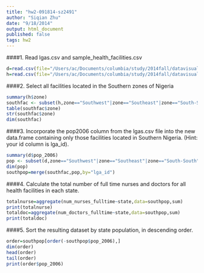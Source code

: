 ```yaml
---
title: "hw2-091814-sz2491"
author: "Siqian Zhu"
date: "9/18/2014"
output: html_document
published: false
tags: hw2
---
```


####1. Read lgas.csv and sample_health_facilities.csv
```r
d=read.csv(file="/Users/ac/Documents/columbia/study/2014fall/datavisualization/lgas.csv", header=T)
h=read.csv(file="/Users/ac/Documents/columbia/study/2014fall/datavisualization/sample_health_facilities.csv", header=T)
```

####2. Select all facilities located in the Southern zones of Nigeria
```r
summary(h$zone)
southfac <- subset(h,zone=="Southwest"|zone=="Southeast"|zone=="South-South")
table(southfac$zone)
str(southfac$zone)
dim(southfac)
```

####3. Incorporate the pop2006 column from the lgas.csv file into the new data.frame containing only those facilities located in Southern Nigeria. (Hint: your id column is lga_id).
```r
summary(d$pop_2006)
pop <- subset(d,zone=="Southwest"|zone=="Southeast"|zone=="South-South",select=c(lga_id,pop_2006))
dim(pop)
southpop=merge(southfac,pop,by="lga_id")
```

####4. Calculate the total number of full time nurses and doctors for all health facilities in each state.
```r
totalnurse=aggregate(num_nurses_fulltime~state,data=southpop,sum)
print(totalnurse)
totaldoc=aggregate(num_doctors_fulltime~state,data=southpop,sum)
print(totaldoc)
```

####5. Sort the resulting dataset by state population, in descending order.
```r
order=southpop[order(-southpop$pop_2006),]
dim(order)
head(order)
tail(order)
print(order$pop_2006)
```